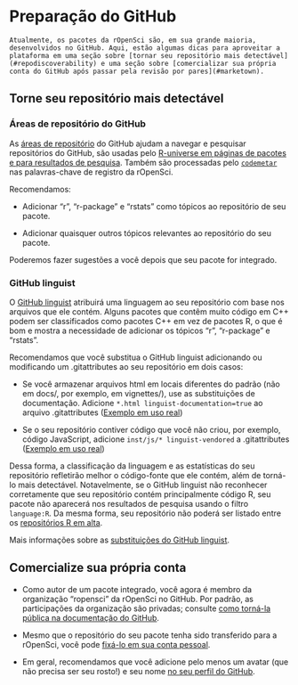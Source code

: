 
# Preparação do GitHub {#grooming}

```block
Atualmente, os pacotes da rOpenSci são, em sua grande maioria, desenvolvidos no GitHub. Aqui, estão algumas dicas para aproveitar a plataforma em uma seção sobre [tornar seu repositório mais detectável](#repodiscoverability) e uma seção sobre [comercializar sua própria conta do GitHub após passar pela revisão por pares](#marketown).

```

## Torne seu repositório mais detectável {#repodiscoverability}

### Áreas de repositório do GitHub {#git-hub-repo-topics}

As [áreas de repositório](https://blog.github.com/2017-01-31-introducing-topics/) do GitHub ajudam a navegar e pesquisar repositórios do GitHub, são usadas pelo [R-universe em páginas de pacotes e para resultados de pesquisa](https://docs.r-universe.dev/publish/metadata.html#keywords). Também são processadas pelo [`codemetar`](https://github.com/ropensci/codemetar) nas palavras-chave de registro da rOpenSci.

Recomendamos:

- Adicionar "r", "r-package" e "rstats" como tópicos ao repositório de seu pacote.

- Adicionar quaisquer outros tópicos relevantes ao repositório do seu pacote.

Poderemos fazer sugestões a você depois que seu pacote for integrado.

### GitHub linguist {#git-hub-linguist}

O [GitHub linguist](https://github.com/github/linguist) atribuirá uma linguagem ao seu repositório com base nos arquivos que ele contém. Alguns pacotes que contêm muito código em C++ podem ser classificados como pacotes C++ em vez de pacotes R, o que é bom e mostra a necessidade de adicionar os tópicos "r", "r-package" e "rstats".

Recomendamos que você substitua o GitHub linguist adicionando ou modificando um .gitattributes ao seu repositório em dois casos:

- Se você armazenar arquivos html em locais diferentes do padrão (não em docs/, por exemplo, em vignettes/), use as substituições de documentação. Adicione `*.html linguist-documentation=true` ao arquivo .gitattributes ([Exemplo em uso real](https://github.com/ropensci/ecoengine/blob/56b64d8d29dfae430a776d1dd440b240452eb1bf/.gitattributes#L5))

- Se o seu repositório contiver código que você não criou, por exemplo, código JavaScript, adicione `inst/js/* linguist-vendored` a .gitattributes ([Exemplo em uso real](https://github.com/ropensci/wellknown/blob/4435eb620eeae346d2cab7d62276c29dee29a898/.gitattributes#L1))

Dessa forma, a classificação da linguagem e as estatísticas do seu repositório refletirão melhor o código-fonte que ele contém, além de torná-lo mais detectável. Notavelmente, se o GitHub linguist não reconhecer corretamente que seu repositório contém principalmente código R, seu pacote não aparecerá nos resultados de pesquisa usando o filtro `language:R`. Da mesma forma, seu repositório não poderá ser listado entre os [repositórios R em alta](https://github.com/trending/r).

Mais informações sobre as [substituições do GitHub linguist](https://github.com/github/linguist#overrides).

## Comercialize sua própria conta {#marketown}

- Como autor de um pacote integrado, você agora é membro da organização "ropensci" da rOpenSci no GitHub. Por padrão, as participações da organização são privadas; consulte [como torná-la pública na documentação do GitHub](https://help.github.com/articles/publicizing-or-hiding-organization-membership/).

- Mesmo que o repositório do seu pacote tenha sido transferido para a rOpenSci, você pode [fixá-lo em sua conta pessoal](https://help.github.com/articles/pinning-repositories-to-your-profile/).

- Em geral, recomendamos que você adicione pelo menos um avatar (que não precisa ser seu rosto!) e seu nome [no seu perfil do GitHub](https://help.github.com/articles/customizing-your-profile/).


